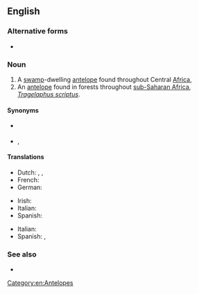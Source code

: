 {{also|marshbuck|marsh-buck}}
==English==

===Alternative forms===
* {{l|en|marshbuck}}

===Noun===
{{en-noun}}

# A [[swamp]]-dwelling [[antelope]] found throughout Central [[Africa]], {{taxlink|Tragelaphus spekii|species|noshow=1}}
# An [[antelope]] found in forests throughout [[sub-Saharan Africa]], ''[[Tragelaphus scriptus]]''.

====Synonyms====
* {{sense|Tragelaphus spekii}} {{l|en|sitatunga}}
* {{sense|Tragelaphus scriptus}} {{l|en|bushbuck}}, {{l|en|bush antelope}}

====Translations====
{{trans-top|''Tragelaphus spekii''}}
* Dutch: {{t|nl|moerasantilope}}, {{t|nl|langhoefantilope}}, {{t|nl|sitatoenga}}
* French: {{t+|fr|sitatunga}}
* German: {{t|de|Sumpfantilope}}
{{trans-mid}}
* Irish: {{t|ga|siteatunga|m}}
* Italian: {{t|it|sitatunga|m}}
* Spanish: {{t|es|sitatunga|m}}
{{trans-bottom}}

{{trans-top|''Tragelaphus scriptus''}}
* Italian: {{t|it|tragelafo striato|m}}
* Spanish: {{t|es|antílope jeroglífico|m}}, {{t|es|bosbok|m}}
{{trans-mid}}
{{trans-bottom}}

===See also===
* {{pedialite}}

[[Category:en:Antelopes]]